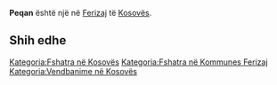 {{Fshat në 
 | Emri                = Peqan
 | EmriAlt                = 
 | NAME_SHORT_FORM=      
 | NAME_GENERIC=      
 | NAME_SORT_NAME_RO=      PEQAN
 | FULL_NAME_RO = Peqan
 | FULL_NAME_ND_RO=Peqan
 | SORT_NAME_RG=PEQAN
 | FULL_NAME_RG=Peqan
 | FULL_NAME_ND_RG=Peqan
 | SRP_NAME_SHORT_FORM=      
 | SRP_NAME_GENERIC=      
 | SRP_NAME_SORT_NAME_RO=      
 | SRP_FULL_NAME_RO = 
 | SRP_FULL_NAME_ND_RO=
 | SRP_SORT_NAME_RG=
 | SRP_FULL_NAME_RG=
 | SRP_FULL_NAME_ND_RG=
 | Emri (Rasa dhanore) = 
 | Figura              = 
 | Shteti              = Kosovo
 | Komuna              = Ferizaj
 | Kodi postar         = 
 | Sipërfaqja          = 

 | Popullsia           = 

 | Regj. i popullsisë  = 
 | Dend. e popullsisë  = 
 | Faqja zyrtare       = 
 <!--- Koordinatat ----> 
 | Gjerësia            = 42.383611
 | Gjatësia            = 20.821944
 | Lartësia            = 
}}
'''Peqan''' është një [[]] në [[Ferizaj]] të [[Kosovës]].

<!-- == Gjeografia == -->
<!-- == Historia == -->
<!-- == Demografia == -->
== Shih edhe ==
{{Komuna Ferizaj}}
{{Kosovo-Administrata-Cung}}

[[Kategoria:Fshatra në Kosovës]]
[[Kategoria:Fshatra në Kommunes Ferizaj]]
[[Kategoria:Vendbanime në Kosovës]]